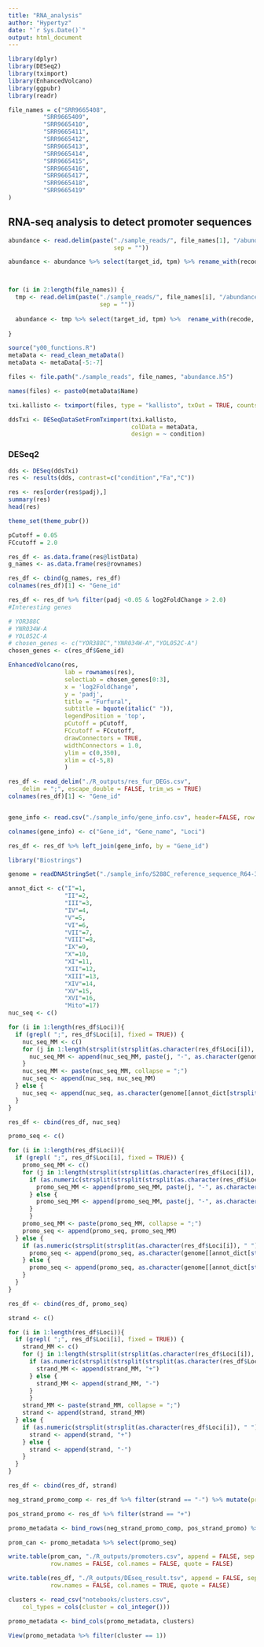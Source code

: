 ```yaml
---
title: "RNA_analysis"
author: "Hypertyz"
date: "`r Sys.Date()`"
output: html_document
---
```


```r
library(dplyr)
library(DESeq2)
library(tximport)
library(EnhancedVolcano)
library(ggpubr)
library(readr)

file_names = c("SRR9665408",
          "SRR9665409",
          "SRR9665410",
          "SRR9665411",
          "SRR9665412",
          "SRR9665413",
          "SRR9665414",
          "SRR9665415",
          "SRR9665416",
          "SRR9665417",
          "SRR9665418",
          "SRR9665419"
)

```

## RNA-seq analysis to detect promoter sequences

```r
abundance <- read.delim(paste("./sample_reads/", file_names[1], "/abundance.tsv",
                              sep = ""))

abundance <- abundance %>% select(target_id, tpm) %>% rename_with(recode, tpm = file_names[1])



for (i in 2:length(file_names)) {
  tmp <- read.delim(paste("./sample_reads/", file_names[i], "/abundance.tsv",
                          sep = ""))
  
  abundance <- tmp %>% select(target_id, tpm) %>%  rename_with(recode, tpm = file_names[i]) %>% left_join(abundance, by ="target_id")
  
}

```

```r
source("y00_functions.R")
metaData <- read_clean_metaData()
metaData <- metaData[-5:-7]

files <- file.path("./sample_reads", file_names, "abundance.h5")

names(files) <- paste0(metaData$Name)

txi.kallisto <- tximport(files, type = "kallisto", txOut = TRUE, countsFromAbundance = "lengthScaledTPM")

ddsTxi <- DESeqDataSetFromTximport(txi.kallisto,
                                   colData = metaData,
                                   design = ~ condition)

```

### DESeq2

```r
dds <- DESeq(ddsTxi)
res <- results(dds, contrast=c("condition","Fa","C"))

res <- res[order(res$padj),]
summary(res)
head(res)

```

```r

theme_set(theme_pubr())

pCutoff = 0.05
FCcutoff = 2.0

res_df <- as.data.frame(res@listData)
g_names <- as.data.frame(res@rownames)

res_df <- cbind(g_names, res_df)
colnames(res_df)[1] <- "Gene_id"

res_df <- res_df %>% filter(padj <0.05 & log2FoldChange > 2.0)
#Interesting genes

# YOR388C
# YNR034W-A
# YOL052C-A
# chosen_genes <- c("YOR388C","YNR034W-A","YOL052C-A")
chosen_genes <- c(res_df$Gene_id)

EnhancedVolcano(res,
                lab = rownames(res),
                selectLab = chosen_genes[0:3],
                x = 'log2FoldChange',
                y = 'padj',
                title = "Furfural",
                subtitle = bquote(italic(" ")),
                legendPosition = 'top',
                pCutoff = pCutoff,
                FCcutoff = FCcutoff,
                drawConnectors = TRUE,
                widthConnectors = 1.0,
                ylim = c(0,350),
                xlim = c(-5,8)
                )


```

```r
res_df <- read_delim("./R_outputs/res_fur_DEGs.csv", 
    delim = ";", escape_double = FALSE, trim_ws = TRUE)
colnames(res_df)[1] <- "Gene_id"


gene_info <- read.csv("./sample_info/gene_info.csv", header=FALSE, row.names=NULL, stringsAsFactors=TRUE)

colnames(gene_info) <- c("Gene_id", "Gene_name", "Loci")

res_df <- res_df %>% left_join(gene_info, by = "Gene_id")

```

```r
library("Biostrings")

genome = readDNAStringSet("./sample_info/S288C_reference_sequence_R64-3-1_20210421.fsa")

annot_dict <- c("I"=1,
                "II"=2,
                "III"=3,
                "IV"=4,
                "V"=5,
                "VI"=6,
                "VII"=7,
                "VIII"=8,
                "IX"=9,
                "X"=10,
                "XI"=11,
                "XII"=12,
                "XIII"=13,
                "XIV"=14,
                "XV"=15,
                "XVI"=16,
                "Mito"=17)
nuc_seq <- c()

for (i in 1:length(res_df$Loci)){
  if (grepl( ";", res_df$Loci[i], fixed = TRUE)) {
    nuc_seq_MM <- c()
    for (j in 1:length(strsplit(strsplit(as.character(res_df$Loci[i]), " ")[[1]][4], ";")[[1]])){
      nuc_seq_MM <- append(nuc_seq_MM, paste(j, "-", as.character(genome[[annot_dict[strsplit(as.character(res_df$Loci[i]), " ")[[1]][2]]]][as.numeric(strsplit(strsplit(strsplit(as.character(res_df$Loci[i]), " ")[[1]][4], ";")[[1]][j], "-")[[1]][1]):as.numeric(strsplit(strsplit(strsplit(as.character(res_df$Loci[i]), " ")[[1]][4], ";")[[1]][j], "-")[[1]][2])]), sep = ""))
    }
    nuc_seq_MM <- paste(nuc_seq_MM, collapse = ";")
    nuc_seq <- append(nuc_seq, nuc_seq_MM)
  } else {
    nuc_seq <- append(nuc_seq, as.character(genome[[annot_dict[strsplit(as.character(res_df$Loci[i]), " ")[[1]][2]]]][as.numeric(strsplit(strsplit(as.character(res_df$Loci[i]), " ")[[1]][4], "-")[[1]][1]):as.numeric(strsplit(strsplit(as.character(res_df$Loci[i]), " ")[[1]][4], "-")[[1]][2])]))
  }
}

res_df <- cbind(res_df, nuc_seq)

promo_seq <- c()

for (i in 1:length(res_df$Loci)){
  if (grepl( ";", res_df$Loci[i], fixed = TRUE)) {
    promo_seq_MM <- c()
    for (j in 1:length(strsplit(strsplit(as.character(res_df$Loci[i]), " ")[[1]][4], ";")[[1]])){
      if (as.numeric(strsplit(strsplit(strsplit(as.character(res_df$Loci[i]), " ")[[1]][4], ";")[[1]][j], "-")[[1]][1]) < as.numeric(strsplit(strsplit(strsplit(as.character(res_df$Loci[i]), " ")[[1]][4], ";")[[1]][j], "-")[[1]][2])) {
        promo_seq_MM <- append(promo_seq_MM, paste(j, "-", as.character(genome[[annot_dict[strsplit(as.character(res_df$Loci[i]), " ")[[1]][2]]]][as.numeric(as.numeric(strsplit(strsplit(strsplit(as.character(res_df$Loci[i]), " ")[[1]][4], ";")[[1]][j], "-")[[1]][1])-999):as.numeric(strsplit(strsplit(strsplit(as.character(res_df$Loci[i]), " ")[[1]][4], ";")[[1]][j], "-")[[1]][1])]), sep = ""))
      } else {
        promo_seq_MM <- append(promo_seq_MM, paste(j, "-", as.character(genome[[annot_dict[strsplit(as.character(res_df$Loci[i]), " ")[[1]][2]]]][as.numeric(as.numeric(strsplit(strsplit(strsplit(as.character(res_df$Loci[i]), " ")[[1]][4], ";")[[1]][j], "-")[[1]][1])+999):as.numeric(strsplit(strsplit(strsplit(as.character(res_df$Loci[i]), " ")[[1]][4], ";")[[1]][j], "-")[[1]][1])]), sep = ""))
      }
      }
    promo_seq_MM <- paste(promo_seq_MM, collapse = ";")
    promo_seq <- append(promo_seq, promo_seq_MM)
  } else {
    if (as.numeric(strsplit(strsplit(as.character(res_df$Loci[i]), " ")[[1]][4], "-")[[1]][1]) < as.numeric(strsplit(strsplit(as.character(res_df$Loci[i]), " ")[[1]][4], "-")[[1]][2])) {
      promo_seq <- append(promo_seq, as.character(genome[[annot_dict[strsplit(as.character(res_df$Loci[i]), " ")[[1]][2]]]][as.numeric(as.numeric(strsplit(strsplit(as.character(res_df$Loci[i]), " ")[[1]][4], "-")[[1]][1])-999):as.numeric(strsplit(strsplit(as.character(res_df$Loci[i]), " ")[[1]][4], "-")[[1]][1])]))
    } else {
      promo_seq <- append(promo_seq, as.character(genome[[annot_dict[strsplit(as.character(res_df$Loci[i]), " ")[[1]][2]]]][as.numeric(as.numeric(strsplit(strsplit(as.character(res_df$Loci[i]), " ")[[1]][4], "-")[[1]][1])+999):as.numeric(strsplit(strsplit(as.character(res_df$Loci[i]), " ")[[1]][4], "-")[[1]][1])]))
    }
  }
}

res_df <- cbind(res_df, promo_seq)

strand <- c()

for (i in 1:length(res_df$Loci)){
  if (grepl( ";", res_df$Loci[i], fixed = TRUE)) {
    strand_MM <- c()
    for (j in 1:length(strsplit(strsplit(as.character(res_df$Loci[i]), " ")[[1]][4], ";")[[1]])){
      if (as.numeric(strsplit(strsplit(strsplit(as.character(res_df$Loci[i]), " ")[[1]][4], ";")[[1]][j], "-")[[1]][1]) < as.numeric(strsplit(strsplit(strsplit(as.character(res_df$Loci[i]), " ")[[1]][4], ";")[[1]][j], "-")[[1]][2])) {
        strand_MM <- append(strand_MM, "+")
      } else {
        strand_MM <- append(strand_MM, "-")
      }
      }
    strand_MM <- paste(strand_MM, collapse = ";")
    strand <- append(strand, strand_MM)
  } else {
    if (as.numeric(strsplit(strsplit(as.character(res_df$Loci[i]), " ")[[1]][4], "-")[[1]][1]) < as.numeric(strsplit(strsplit(as.character(res_df$Loci[i]), " ")[[1]][4], "-")[[1]][2])) {
      strand <- append(strand, "+")
    } else {
      strand <- append(strand, "-")
    }
  }
}

res_df <- cbind(res_df, strand)

neg_strand_promo_comp <- res_df %>% filter(strand == "-") %>% mutate(promo_seq=replace(promo_seq, strand=="-", chartr("ATGC","TACG",promo_seq)))

pos_strand_promo <- res_df %>% filter(strand == "+")

promo_metadata <- bind_rows(neg_strand_promo_comp, pos_strand_promo) %>% arrange(desc(log2FoldChange))

prom_can <- promo_metadata %>% select(promo_seq)

```

```r
write.table(prom_can, "./R_outputs/promoters.csv", append = FALSE, sep = "\n",
            row.names = FALSE, col.names = FALSE, quote = FALSE)

write.table(res_df, "./R_outputs/DEseq_result.tsv", append = FALSE, sep = "\t",
            row.names = FALSE, col.names = TRUE, quote = FALSE)

```

```r
clusters <- read_csv("notebooks/clusters.csv", 
    col_types = cols(cluster = col_integer()))

promo_metadata <- bind_cols(promo_metadata, clusters)

View(promo_metadata %>% filter(cluster == 1))

```

